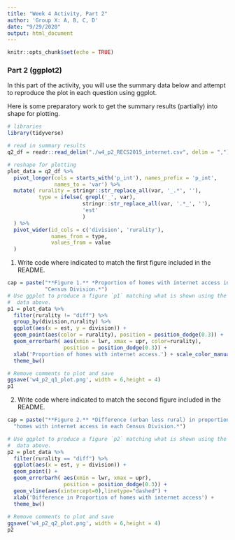 ```yaml
---
title: "Week 4 Activity, Part 2"
author: 'Group X: A, B, C, D'
date: "9/29/2020"
output: html_document
---
```


```r
knitr::opts_chunk$set(echo = TRUE)
```

### Part 2 (ggplot2)

In this part of the activity, you will use the summary data below and attempt
to reproduce the plot in each question using ggplot.

Here is some preparatory work to get the summary results (partially) into
shape for plotting. 

```r
# libraries
library(tidyverse)

# read in summary results
q2_df = readr::read_delim("./w4_p2_RECS2015_internet.csv", delim = ",")
```

```r
# reshape for plotting
plot_data = q2_df %>%
  pivot_longer(cols = starts_with('p_int'), names_prefix = 'p_int',
               names_to = 'var') %>%
  mutate( rurality = stringr::str_replace_all(var, '_.*', ''),
          type = ifelse( grepl('_', var), 
                        stringr::str_replace_all(var, '.*_', ''),
                        'est'
                        )
  ) %>%
  pivot_wider(id_cols = c('division', 'rurality'), 
              names_from = type, 
              values_from = value
  ) 
```

1. Write code where indicated to match the first figure included in the README.
```r
cap = paste("**Figure 1.** *Proportion of homes with internet access in each",
            "Census Division.*")
# Use ggplot to produce a figure `p1` matching what is shown using the
#  data above. 
p1 = plot_data %>% 
  filter(rurality != "diff") %>%
  group_by(division,rurality) %>% 
  ggplot(aes(x = est, y = division)) +
  geom_point(aes(color = rurality), position = position_dodge(0.3)) +
  geom_errorbarh( aes(xmin = lwr, xmax = upr, color=rurality), 
                  position = position_dodge(0.3)) + 
  xlab('Proportion of homes with internet access.') + scale_color_manual(values=c("darkred","darkblue")) +
  theme_bw()

# Remove comments to plot and save
ggsave('w4_p2_q1_plot.png', width = 6,height = 4)
p1
```

2. Write code where indicated to match the second figure included in the README.
```r
cap = paste("**Figure 2.** *Difference (urban less rural) in proportion of",
  "homes with internet access in each Census Division.*")

# Use ggplot to produce a figure `p2` matching what is shown using the
#  data above. 
p2 = plot_data %>% 
  filter(rurality == "diff") %>%
  ggplot(aes(x = est, y = division)) +
  geom_point() +
  geom_errorbarh( aes(xmin = lwr, xmax = upr), 
                  position = position_dodge(0.3)) + 
  geom_vline(aes(xintercept=0),linetype="dashed") + 
  xlab('Difference in Proportion of homes with internet access') +
  theme_bw()
  
# Remove comments to plot and save
ggsave('w4_p2_q2_plot.png', width = 6,height = 4)
p2

```

